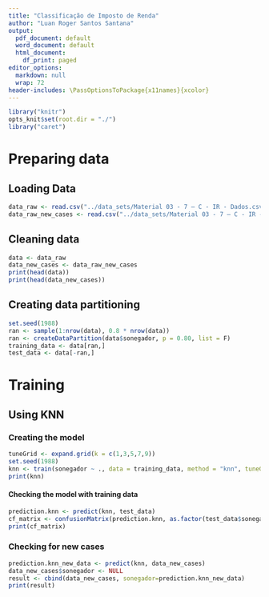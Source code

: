 ```yaml
---
title: "Classificação de Imposto de Renda"
author: "Luan Roger Santos Santana"
output:
  pdf_document: default
  word_document: default
  html_document:
    df_print: paged
editor_options:
  markdown: null
  wrap: 72
header-includes: \PassOptionsToPackage{x11names}{xcolor}
---
```

```r
library("knitr")
opts_knit$set(root.dir = "./")
library("caret")
```

# Preparing data

## Loading Data
```r
data_raw <- read.csv("../data_sets/Material 03 - 7 – C - IR - Dados.csv")
data_raw_new_cases <- read.csv("../data_sets/Material 03 - 7 – C - IR - Dados - Novos Casos.csv")
```

## Cleaning data
```r
data <- data_raw
data_new_cases <- data_raw_new_cases
print(head(data))
print(head(data_new_cases))
```

## Creating data partitioning

```r
set.seed(1988)
ran <- sample(1:nrow(data), 0.8 * nrow(data))
ran <- createDataPartition(data$sonegador, p = 0.80, list = F)
training_data <- data[ran,]
test_data <- data[-ran,]
```


# Training

## Using KNN

### Creating the model
```r
tuneGrid <- expand.grid(k = c(1,3,5,7,9))
set.seed(1988)
knn <- train(sonegador ~ ., data = training_data, method = "knn", tuneGrid=tuneGrid)
print(knn)
```

#### Checking the model with training data
```r
prediction.knn <- predict(knn, test_data)
cf_matrix <- confusionMatrix(prediction.knn, as.factor(test_data$sonegador))
print(cf_matrix)
```
### Checking for new cases

```r
prediction.knn_new_data <- predict(knn, data_new_cases)
data_new_cases$sonegador <- NULL
result <- cbind(data_new_cases, sonegador=prediction.knn_new_data)
print(result)
```

